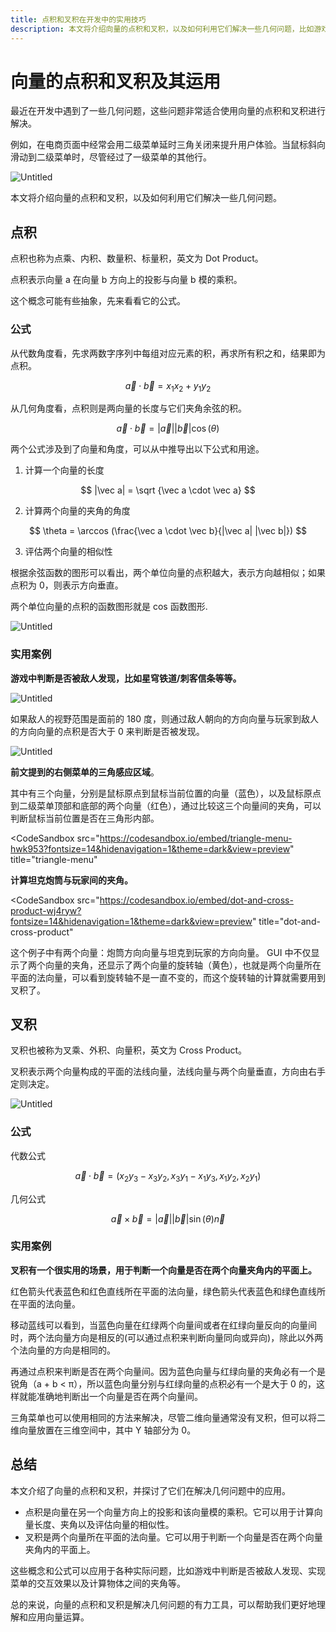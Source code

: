 ```yaml
---
title: 点积和叉积在开发中的实用技巧
description: 本文将介绍向量的点积和叉积，以及如何利用它们解决一些几何问题，比如游戏中判断是否被敌人发现、实现菜单的交互效果以及计算物体之间的夹角等。
---
```



# 向量的点积和叉积及其运用

最近在开发中遇到了一些几何问题，这些问题非常适合使用向量的点积和叉积进行解决。

例如，在电商页面中经常会用二级菜单延时三角关闭来提升用户体验。当鼠标斜向滑动到二级菜单时，尽管经过了一级菜单的其他行。

![Untitled](/assets/posts/dot-and-cross-product/1.1.png)

本文将介绍向量的点积和叉积，以及如何利用它们解决一些几何问题。

## 点积

点积也称为点乘、内积、数量积、标量积，英文为 Dot Product。

点积表示向量 a 在向量 b 方向上的投影与向量 b 模的乘积。

这个概念可能有些抽象，先来看看它的公式。

### **公式**

从代数角度看，先求两数字序列中每组对应元素的积，再求所有积之和，结果即为点积。

$$
\vec a \cdot \vec b = x_1 x_2 + y_1 y_2
$$

从几何角度看，点积则是两向量的长度与它们夹角余弦的积。

$$
\vec a  \cdot \vec b = |\vec a| |\vec b| \cos(\theta)
$$

两个公式涉及到了向量和角度，可以从中推导出以下公式和用途。

1. 计算一个向量的长度

$$
|\vec a| = \sqrt {\vec a \cdot \vec a}
$$

2. 计算两个向量的夹角的角度

$$
\theta = \arccos (\frac{\vec a \cdot \vec b}{|\vec a| |\vec b|})
$$

3. 评估两个向量的相似性

根据余弦函数的图形可以看出，两个单位向量的点积越大，表示方向越相似；如果点积为 0，则表示方向垂直。

两个单位向量的点积的函数图形就是 cos 函数图形.

![Untitled](/assets/posts/dot-and-cross-product/2.1.png)

### 实用案例

**游戏中判断是否被敌人发现，比如星穹铁道/刺客信条等等。**

![Untitled](/assets/posts/dot-and-cross-product/2.2.png)

如果敌人的视野范围是面前的 180 度，则通过敌人朝向的方向向量与玩家到敌人的方向向量的点积是否大于 0 来判断是否被发现。

![Untitled](/assets/posts/dot-and-cross-product/2.3.png)

**前文提到的右侧菜单的三角感应区域**。

其中有三个向量，分别是鼠标原点到鼠标当前位置的向量（蓝色），以及鼠标原点到二级菜单顶部和底部的两个向量（红色），通过比较这三个向量间的夹角，可以判断鼠标当前位置是否在三角形内部。

<CodeSandbox
  src="https://codesandbox.io/embed/triangle-menu-hwk953?fontsize=14&hidenavigation=1&theme=dark&view=preview"
  title="triangle-menu"
></CodeSandbox>

**计算坦克炮筒与玩家间的夹角。**

<CodeSandbox
  src="https://codesandbox.io/embed/dot-and-cross-product-wj4ryw?fontsize=14&hidenavigation=1&theme=dark&view=preview"
  title="dot-and-cross-product"
></CodeSandbox>

这个例子中有两个向量：炮筒方向向量与坦克到玩家的方向向量。
GUI 中不仅显示了两个向量的夹角，还显示了两个向量的旋转轴（黄色），也就是两个向量所在平面的法向量，可以看到旋转轴不是一直不变的，而这个旋转轴的计算就需要用到叉积了。

## 叉积

叉积也被称为叉乘、外积、向量积，英文为 Cross Product。

叉积表示两个向量构成的平面的法线向量，法线向量与两个向量垂直，方向由右手定则决定。

![Untitled](/assets/posts/dot-and-cross-product/3.1.png)

### **公式**

代数公式

$$
\vec a \cdot \vec b = (x_2 y_3 - x_3 y_2,  x_3 y_1 - x_1 y_3,  x_1 y_2, x_2 y_1)
$$

几何公式

$$
\vec a \times \vec b = |\vec a| |\vec b| \sin(\theta) \vec n
$$

### 实用案例

**叉积有一个很实用的场景，用于判断一个向量是否在两个向量夹角内的平面上。**

红色箭头代表蓝色和红色直线所在平面的法向量，绿色箭头代表蓝色和绿色直线所在平面的法向量。

<CodeSandbox
  src="https://codesandbox.io/embed/cross-product-zcfnm6?fontsize=14&hidenavigation=1&theme=dark&view=preview"
  title="cross-product"
/>

移动蓝线可以看到，当蓝色向量在红绿两个向量间或者在红绿向量反向的向量间时，两个法向量方向是相反的(可以通过点积来判断向量同向或异向)，除此以外两个法向量的方向是相同的。

再通过点积来判断是否在两个向量间。因为蓝色向量与红绿向量的夹角必有一个是锐角（a + b < π），所以蓝色向量分别与红绿向量的点积必有一个是大于 0 的，这样就能准确地判断出一个向量是否在两个向量间。

三角菜单也可以使用相同的方法来解决，尽管二维向量通常没有叉积，但可以将二维向量放置在三维空间中，其中 Y 轴部分为 0。

## 总结

本文介绍了向量的点积和叉积，并探讨了它们在解决几何问题中的应用。

- 点积是向量在另一个向量方向上的投影和该向量模的乘积。它可以用于计算向量长度、夹角以及评估向量的相似性。
- 叉积是两个向量所在平面的法向量。它可以用于判断一个向量是否在两个向量夹角内的平面上。

这些概念和公式可以应用于各种实际问题，比如游戏中判断是否被敌人发现、实现菜单的交互效果以及计算物体之间的夹角等。

总的来说，向量的点积和叉积是解决几何问题的有力工具，可以帮助我们更好地理解和应用向量运算。
